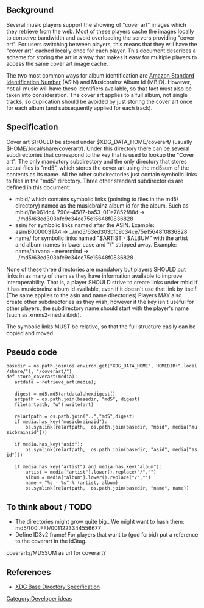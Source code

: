 ==Background==
Several music players support the showing of "cover art" images which they retrieve from the web. Most of these players cache the images locally to conserve bandwidth and avoid overloading the servers providing "cover art". For users switching between players, this means that they will have the "cover art" cached locally once for each player. This document describes a scheme for storing the art in a way that makes it easy for multiple players to access the same cover art image cache.

The two most common ways for album identification are [[wikipedia:Amazon_Standard_Identification_Number|Amazon Standard Identification Number]] (ASIN) and Musicbrainz Album Id (MBID). However, not all music will have these identifiers available, so that fact must also be taken into consideration. The cover art applies to a full album, not single tracks, so duplication should be avoided by just storing the cover art once for each album (and subsequently applied for each track).

==Specification==
Cover art SHOULD be stored under $XDG_DATA_HOME/coverart/ (usually $HOME/.local/share/coverart/). Under this directory there can be several subdirectories that correspond to the key that is used to lookup the "Cover art". The only mandatory subdirectory and the only directory that stores actual files is "md5", which stores the cover art using the md5sum of the contents as its name. All the other subdirectories just contain symbolic links to files in the "md5" directory. Three other standard subdirectories are defined in this document:

* mbid/ which contains symbolic links (pointing to files in the md5/ directory) named as the musicbrainz album id for the album. Such as mbid/8e061dc4-790e-4587-ba53-011e7852f88d -> ../md5/63ed303bfc9c34ce75e15648f0836828
* asin/ for symbolic links named after the ASIN. Example: asin/B000003TA4 -> ../md5/63ed303bfc9c34ce75e15648f0836828
* name/ for symbolic links named "$ARTIST - $ALBUM" with the artist and album names in lower case and "/" stripped away. Example: name/nirvana - nevermind -> ../md5/63ed303bfc9c34ce75e15648f0836828

None of these three directories are mandatory but players SHOULD put links in as many of them as they have information available to improve interoperability. That is, a player SHOULD strive to create links under mbid if it has musicbrainz album id available, even if it doesn't use that link by itself. (The same applies to the asin and name directories) Players MAY also create other subdirectories as they wish, however if the key isn't useful for other players, the subdirectory name should start with the player's name (such as xmms2-medialibid/).

The symbolic links MUST be relative, so that the full structure easily can be copied and moved.

==Pseudo code==

 basedir = os.path.join(os.environ.get("XDG_DATA_HOME", HOMEDIR+".local/share/"), "/coverart/")
 def store_coverart(media):
 	artdata = retrieve_art(media);
 
 	digest = md5.md5(artdata).hexdigest()
 	artpath = os.path.join(basedir, "md5", digest)
 	file(artpath, "w").write(art)
 
 	relartpath = os.path.join("..","md5",digest)
 	if media.has_key("musicbrainzid"):
 		os.symlink(relartpath,  os.path.join(basedir, "mbid", media["musicbrainzid"]))
 
 	if media.has_key("asid"):
 		os.symlink(relartpath,  os.path.join(basedir, "asid", media["asid"]))
 
 	if media.has_key("artist") and media.has_key("album"):
 		artist = media["artist"].lower().replace("/","")
 		album = media["album"].lower().replace("/","")
 		name = "%s - %s" % (artist, album)
 		os.symlink(relartpath,  os.path.join(basedir, "name", name))

==To think about / TODO==

* The directories might grow quite big.. We might want to hash them: md5/{00..FF}/0011223344556677
* Define ID3v2 frame! For players that want to (god forbid) put a reference to the coverart in the id3tag.
coverart://MD5SUM as url for coverart?

== References ==
* [http://standards.freedesktop.org/basedir-spec/0.6/ XDG Base Directory Specification]

[[Category:Developer ideas]]